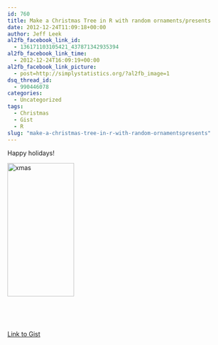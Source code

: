 ```yaml
---
id: 760
title: Make a Christmas Tree in R with random ornaments/presents
date: 2012-12-24T11:09:18+00:00
author: Jeff Leek
al2fb_facebook_link_id:
  - 136171103105421_437871342935394
al2fb_facebook_link_time:
  - 2012-12-24T16:09:19+00:00
al2fb_facebook_link_picture:
  - post=http://simplystatistics.org/?al2fb_image=1
dsq_thread_id:
  - 990446078
categories:
  - Uncategorized
tags:
  - Christmas
  - Gist
  - R
slug: "make-a-christmas-tree-in-r-with-random-ornamentspresents"
---
```

Happy holidays!

<a href="http://simplystatistics.org/2012/12/24/make-a-christmas-tree-in-r-with-random-ornamentspresents/xmas/" rel="attachment wp-att-768"><img class="alignnone size-medium wp-image-768" alt="xmas" src="http://simplystatistics.org/wp-content/uploads/2012/12/xmas-150x300.png" width="150" height="300" srcset="http://simplystatistics.org/wp-content/uploads/2012/12/xmas-150x300.png 150w, http://simplystatistics.org/wp-content/uploads/2012/12/xmas.png 480w" sizes="(max-width: 150px) 100vw, 150px" /></a>

&nbsp;



&nbsp;

[Link to Gist](https://gist.github.com/4369771)
